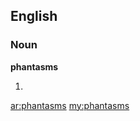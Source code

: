 ==English==

===Noun===
'''phantasms'''

# {{plural of|[[phantasm]]}}

[[ar:phantasms]]
[[my:phantasms]]